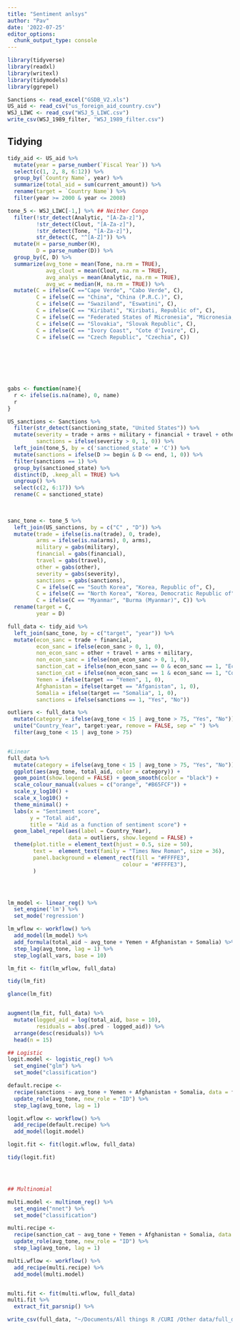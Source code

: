 ```yaml
---
title: "Sentiment anlsys"
author: "Pav"
date: '2022-07-25'
editor_options:
  chunk_output_type: console
---
```

```r
library(tidyverse)
library(readxl)
library(writexl)
library(tidymodels)
library(ggrepel)

Sanctions <- read_excel("GSDB_V2.xls")
US_aid <- read_csv("us_foreign_aid_country.csv")
WSJ_LIWC <- read_csv("WSJ_5_LIWC.csv")
write_csv(WSJ_1989_filter, "WSJ_1989_filter.csv")
```

## Tidying 

```r
tidy_aid <- US_aid %>%
  mutate(year = parse_number(`Fiscal Year`)) %>%
  select(c(1, 2, 8, 6:12)) %>%
  group_by(`Country Name`, year) %>%
  summarize(total_aid = sum(current_amount)) %>%
  rename(target = `Country Name`) %>%
  filter(year >= 2000 & year <= 2008)

```

```r
tone_5 <- WSJ_LIWC[-1,] %>% ## Neither Congo
  filter(!str_detect(Analytic, "[A-Za-z]"),
         !str_detect(Clout, "[A-Za-z]"),
         !str_detect(Tone, "[A-Za-z]"),
         str_detect(C, "^[A-Z]")) %>%
  mutate(H = parse_number(H),
         D = parse_number(D)) %>%
  group_by(C, D) %>%
  summarize(avg_tone = mean(Tone, na.rm = TRUE),
            avg_clout = mean(Clout, na.rm = TRUE),
            avg_analys = mean(Analytic, na.rm = TRUE),
            avg_wc = median(H, na.rm = TRUE)) %>%
  mutate(C = ifelse(C =="Cape Verde", "Cabo Verde", C),
         C = ifelse(C == "China", "China (P.R.C.)", C),
         C = ifelse(C == "Swaziland", "Eswatini", C),
         C = ifelse(C == "Kiribati", "Kiribati, Republic of", C),
         C = ifelse(C == "Federated States of Micronesia", "Micronesia, Federated States of", C),
         C = ifelse(C == "Slovakia", "Slovak Republic", C),
         C = ifelse(C == "Ivory Coast", "Cote d'Ivoire", C),
         C = ifelse(C == "Czech Republic", "Czechia", C))
         


  

  

```


```r
gabs <- function(name){
  r <- ifelse(is.na(name), 0, name)
  r
}

US_sanctions <- Sanctions %>%
  filter(str_detect(sanctioning_state, "United States")) %>%
  mutate(severity = trade + arms + military + financial + travel + other,
         sanctions = ifelse(severity > 0, 1, 0)) %>%
  left_join(tone_5, by = c('sanctioned_state' = 'C')) %>%
  mutate(sanctions = ifelse(D >= begin & D <= end, 1, 0)) %>%
  filter(sanctions == 1) %>%
  group_by(sanctioned_state) %>%
  distinct(D, .keep_all = TRUE) %>%
  ungroup() %>%
  select(c(2, 6:17)) %>%
  rename(C = sanctioned_state)
  
  

sanc_tone <- tone_5 %>%
  left_join(US_sanctions, by = c("C" , "D")) %>%
  mutate(trade = ifelse(is.na(trade), 0, trade),
         arms = ifelse(is.na(arms), 0, arms),
         military = gabs(military),
         financial = gabs(financial),
         travel = gabs(travel),
         other = gabs(other),
         severity = gabs(severity),
         sanctions = gabs(sanctions),
         C = ifelse(C == "South Korea", "Korea, Republic of", C),
         C = ifelse(C == "North Korea", "Korea, Democratic Republic of", C),
         C = ifelse(C == "Myanmar", "Burma (Myanmar)", C)) %>%
  rename(target = C,
         year = D) 

full_data <- tidy_aid %>%
  left_join(sanc_tone, by = c("target", "year")) %>%
  mutate(econ_sanc = trade + financial,
         econ_sanc = ifelse(econ_sanc > 0, 1, 0),
         non_econ_sanc = other + travel + arms + military,
         non_econ_sanc = ifelse(non_econ_sanc > 0, 1, 0),
         sanction_cat = ifelse(non_econ_sanc == 0 & econ_sanc == 1, "Economic", "Other"),
         sanction_cat = ifelse(non_econ_sanc == 1 & econ_sanc == 1, "Combined", sanction_cat),
         Yemen = ifelse(target == "Yemen", 1, 0),
         Afghanistan = ifelse(target == "Afganistan", 1, 0),
         Somalia = ifelse(target == "Somalia", 1, 0),
         sanctions = ifelse(sanctions == 1, "Yes", "No"))
```




```r

outliers <- full_data %>%
  mutate(category = ifelse(avg_tone < 15 | avg_tone > 75, "Yes", "No")) %>%
  unite("Country_Year", target:year, remove = FALSE, sep =" ") %>%
  filter(avg_tone < 15 | avg_tone > 75)


#Linear 
full_data %>%
  mutate(category = ifelse(avg_tone < 15 | avg_tone > 75, "Yes", "No")) %>%
  ggplot(aes(avg_tone, total_aid, color = category)) + 
  geom_point(show.legend = FALSE) + geom_smooth(color = "black") +
  scale_colour_manual(values = c("orange", "#B65FCF")) +
  scale_y_log10() +
  scale_x_log10() + 
  theme_minimal() + 
  labs(x = "Sentiment score", 
       y = "Total aid", 
       title = "Aid as a function of sentiment score") +
  geom_label_repel(aes(label = Country_Year), 
                   data = outliers, show.legend = FALSE) +
  theme(plot.title = element_text(hjust = 0.5, size = 50),
        text =  element_text(family = "Times New Roman", size = 36),
        panel.background = element_rect(fill = "#FFFFE3",
                                    colour = "#FFFFE3"),
        )




lm_model <- linear_reg() %>% 
  set_engine('lm') %>% 
  set_mode('regression')

lm_wflow <- workflow() %>%
  add_model(lm_model) %>%
  add_formula(total_aid ~ avg_tone + Yemen + Afghanistan + Somalia) %>%
  step_lag(avg_tone, lag = 1) %>%
  step_log(all_vars, base = 10)

lm_fit <- fit(lm_wflow, full_data)

tidy(lm_fit)

glance(lm_fit)


augment(lm_fit, full_data) %>%
  mutate(logged_aid = log(total_aid, base = 10),
         residuals = abs(.pred - logged_aid)) %>%
  arrange(desc(residuals)) %>%
  head(n = 15)

```



```r
## Logistic
logit.model <- logistic_reg() %>%
  set_engine("glm") %>%
  set_mode("classification")

default.recipe <- 
  recipe(sanctions ~ avg_tone + Yemen + Afghanistan + Somalia, data = full_data) %>%
  update_role(avg_tone, new_role = "ID") %>%
  step_lag(avg_tone, lag = 1)

logit.wflow <- workflow() %>%
  add_recipe(default.recipe) %>%
  add_model(logit.model) 

logit.fit <- fit(logit.wflow, full_data)

tidy(logit.fit)





```



```r
## Multinomial 

multi.model <- multinom_reg() %>%
  set_engine("nnet") %>%
  set_mode("classification")

multi.recipe <- 
  recipe(sanction_cat ~ avg_tone + Yemen + Afghanistan + Somalia, data = full_data) %>%
  update_role(avg_tone, new_role = "ID") %>%
  step_lag(avg_tone, lag = 1)

multi.wflow <- workflow() %>%
  add_recipe(multi.recipe) %>%
  add_model(multi.model) 


multi.fit <- fit(multi.wflow, full_data)
multi.fit %>% 
  extract_fit_parsnip() %>%
```











```r


write_csv(full_data, "~/Documents/All things R /CURI /Other data/full_data.csv")
```




